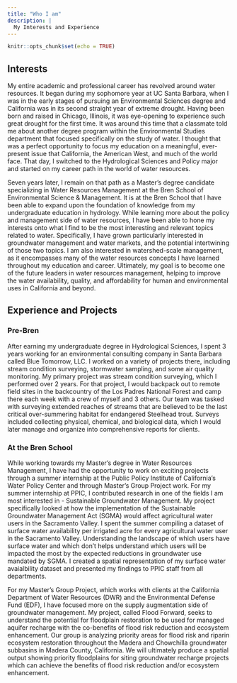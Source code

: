 ```yaml
---
title: "Who I am"
description: |
  My Interests and Experience
---
```


```r
knitr::opts_chunk$set(echo = TRUE)
```

## Interests 

My entire academic and professional career has revolved around water resources. It began during my sophomore year at UC Santa Barbara, when I was in the early stages of pursuing an Environmental Sciences degree and California was in its second straight year of extreme drought. Having been born and raised in Chicago, Illinois, it was eye-opening to experience such great drought for the first time. It was around this time that a classmate told me about another degree program within the Environmental Studies department that focused specifically on the study of water. I thought that was a perfect opportunity to focus my education on a meaningful, ever-present issue that California, the American West, and much of the world face. That day, I switched to the Hydrological Sciences and Policy major and started on my career path in the world of water resources.

Seven years later, I remain on that path as a Master's degree candidate specializing in Water Resources Management at the Bren School of Environmental Science & Management. It is at the Bren School that I have been able to expand upon the foundation of knowledge from my undergraduate education in hydrology. While learning more about the policy and management side of water resources, I have been able to hone my interests onto what I find to be the most interesting and relevant topics related to water. Specifically, I have grown particularly interested in groundwater management and water markets, and the potential intertwining of those two topics. I am also interested in watershed-scale management, as it encompasses many of the water resources concepts I have learned throughout my education and career. Ultimately, my goal is to become one of the future leaders in water resources management, helping to improve the water availability, quality, and affordability for human and environmental uses in California and beyond.

## Experience and Projects

### Pre-Bren

After earning my undergraduate degree in Hydrological Sciences, I spent 3 years working for an environmental consulting company in Santa Barbara called Blue Tomorrow, LLC. I worked on a variety of projects there, including stream condition surveying, stormwater sampling, and some air quality monitoring. My primary project was stream condition surveying, which I performed over 2 years. For that project, I would backpack out to remote field sites in the backcountry of the Los Padres National Forest and camp there each week with a crew of myself and 3 others. Our team was tasked with surveying extended reaches of streams that are believed to be the last critical over-summering habitat for endangered Steelhead trout. Surveys included collecting physical, chemical, and biological data, which I would later manage and organize into comprehensive reports for clients.

### At the Bren School

While working towards my Master's degree in Water Resources Management, I have had the opportunity to work on exciting projects through a summer internship at the Public Policy Institute of California's Water Policy Center and through Master's Group Project work. For my summer internship at PPIC, I contributed research in one of the fields I am most interested in - Sustainable Groundwater Management. My project specifically looked at how the implementation of the Sustainable Groundwater Management Act (SGMA) would affect agricultural water users in the Sacramento Valley. I spent the summer compiling a dataset of surface water availability per irrigated acre for every agricultural water user in the Sacramento Valley. Understanding the landscape of which users have surface water and which don't helps understand which users will be impacted the most by the expected reductions in groundwater use mandated by SGMA. I created a spatial representation of my surface water avaialbility dataset and presented my findings to PPIC staff from all departments.

For my Master's Group Project, which works with clients at the California Department of Water Resources (DWR) and the Environmental Defense Fund (EDF), I have focused more on the supply augmentation side of groundwater management. My project, called Flood Forward, seeks to understand the potential for floodplain restoration to be used for managed aquifer recharge with the co-benefits of flood risk reduction and ecosystem enhancement. Our group is analyzing priority areas for flood risk and riparin ecosystem restoration throughout the Madera and Chowchilla groundwater subbasins in Madera County, California. We will ultimately produce a spatial output showing priority floodplains for siting groundwater recharge projects which can achieve the benefits of flood risk reduction and/or ecosystem enhancement.